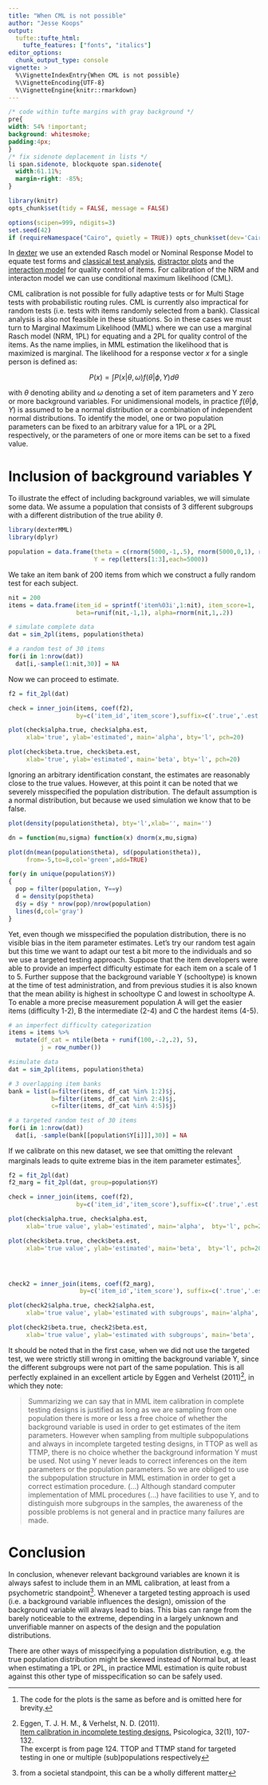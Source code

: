 ```yaml
---
title: "When CML is not possible"
author: "Jesse Koops"
output: 
  tufte::tufte_html:
    tufte_features: ["fonts", "italics"]
editor_options: 
  chunk_output_type: console
vignette: >
  %\VignetteIndexEntry{When CML is not possible}
  %\VignetteEncoding{UTF-8}
  %\VignetteEngine{knitr::rmarkdown}
---
```


```css
/* code within tufte margins with gray background */
pre{
width: 54% !important;
background: whitesmoke;
padding:4px;
}
/* fix sidenote deplacement in lists */
li span.sidenote, blockquote span.sidenote{
  width:61.11%;
  margin-right: -85%;
}
```

```r
library(knitr)
opts_chunk$set(tidy = FALSE, message = FALSE)

options(scipen=999, ndigits=3)
set.seed(42)
if (requireNamespace("Cairo", quietly = TRUE)) opts_chunk$set(dev='CairoPNG')
```

In [dexter](https://dexter-psychometrics.github.io/dexter/) we use an extended Rasch model or Nominal Response Model to equate test forms and [classical test analysis](https://dexter-psychometrics.github.io/dexter/reference/tia_tables.html), [distractor plots](https://dexter-psychometrics.github.io/dexter/reference/distractor_plot.html) and the [interaction model](https://dexter-psychometrics.github.io/dexter/reference/fit_inter.html) for quality control of items. For calibration of the NRM and interacton model we can use conditional maximum likelihood (CML).

CML calibration is not possible for fully adaptive tests or for Multi Stage tests with probabilistic routing rules. CML is currently also impractical for random tests (i.e. tests with items randomly selected from a bank). Classical analysis is also not feasible in these situations. So in these cases we must turn to Marginal Maximum Likelihood (MML) where we can use a marginal Rasch model (NRM, 1PL) for equating and a 2PL for quality control of the items. As the name implies, in MML estimation the likelihood that is maximized is marginal. The likelihood for a response vector $x$ for a single person is defined as:

$$
P(x) = \int P(x|\theta, \omega)f(\theta|\phi,Y)d\theta
$$

with $\theta$ denoting ability and $\omega$ denoting a set of item parameters and Y zero or more background variables. For unidimensional models, in practice $f(\theta|\phi,Y)$ is assumed to be a normal distribution or a combination of independent normal distributions. To identify the model, one or two population parameters can be fixed to an arbitrary value for a 1PL or a 2PL respectively, or the parameters of one or more items can be set to a fixed value. 

# Inclusion of background variables Y

To illustrate the effect of including background variables, we will simulate some data. We assume a population that consists of 3 different subgroups with a different distribution of the true ability $\theta$.

```r
library(dexterMML)
library(dplyr)

population = data.frame(theta = c(rnorm(5000,-1,.5), rnorm(5000,0,1), rnorm(5000,1,2)),
                        Y = rep(letters[1:3],each=5000))
```

We take an item bank of 200 items from which we construct a fully random test for each subject.

```r
nit = 200
items = data.frame(item_id = sprintf('item%03i',1:nit), item_score=1, 
                   beta=runif(nit,-1,1), alpha=rnorm(nit,1,.2))

# simulate complete data
dat = sim_2pl(items, population$theta)

# a random test of 30 items
for(i in 1:nrow(dat))
  dat[i,-sample(1:nit,30)] = NA
```


Now we can proceed to estimate.

```r
f2 = fit_2pl(dat)

check = inner_join(items, coef(f2), 
                   by=c('item_id','item_score'),suffix=c('.true','.est'))

plot(check$alpha.true, check$alpha.est, 
     xlab='true', ylab='estimated', main='alpha', bty='l', pch=20)

plot(check$beta.true, check$beta.est, 
     xlab='true', ylab='estimated', main='beta', bty='l', pch=20)
```

Ignoring an arbitrary identification constant, the estimates are reasonably close to the true values. However, at this point it can be noted that we severely misspecified the population distribution. The default assumption is a normal distribution, but because we used simulation we know that to be false.

```r
plot(density(population$theta), bty='l',xlab='', main='')

dn = function(mu,sigma) function(x) dnorm(x,mu,sigma)

plot(dn(mean(population$theta), sd(population$theta)), 
     from=-5,to=8,col='green',add=TRUE)

for(y in unique(population$Y))
{
  pop = filter(population, Y==y)
  d = density(pop$theta)
  d$y = d$y * nrow(pop)/nrow(population)
  lines(d,col='gray')
}

```

Yet, even though we misspecified the population distribution, there is no visible bias in the item parameter estimates. Let's try our random test again but this time we want to adapt our test a bit more to the individuals and so we use a targeted testing approach. Suppose that the item developers were able to provide an imperfect difficulty estimate for each item on a scale of 1 to 5. Further suppose that the background variable Y (schooltype) is known at the time of test administration, and from previous studies it is also known that the mean ability is highest in schooltype C and lowest in schooltype A. To enable a more precise measurement population A will get the easier items (difficulty 1-2), B the intermediate (2-4) and C the hardest items (4-5).

```r
# an imperfect difficulty categorization
items = items %>%
  mutate(df_cat = ntile(beta + runif(100,-.2,.2), 5),
         j = row_number()) 

#simulate data
dat = sim_2pl(items, population$theta)

# 3 overlapping item banks
bank = list(a=filter(items, df_cat %in% 1:2)$j,
            b=filter(items, df_cat %in% 2:4)$j,
            c=filter(items, df_cat %in% 4:5)$j)

# a targeted random test of 30 items
for(i in 1:nrow(dat))
  dat[i, -sample(bank[[population$Y[i]]],30)] = NA

```

If we calibrate on this new dataset, we see that omitting the relevant marginals leads to quite extreme bias in the item parameter estimates^[The code for the plots is the same as before and is omitted here for brevity.]. 


```r
f2 = fit_2pl(dat)
f2_marg = fit_2pl(dat, group=population$Y)
```

```r
check = inner_join(items, coef(f2), 
                   by=c('item_id','item_score'),suffix=c('.true','.est'))

plot(check$alpha.true, check$alpha.est, 
     xlab='true value', ylab='estimated', main='alpha',  bty='l', pch=20)

plot(check$beta.true, check$beta.est, 
     xlab='true value', ylab='estimated', main='beta',  bty='l', pch=20)




check2 = inner_join(items, coef(f2_marg), 
                    by=c('item_id','item_score'), suffix=c('.true','.est'))

plot(check2$alpha.true, check2$alpha.est, 
     xlab='true value', ylab='estimated with subgroups', main='alpha',  bty='l', pch=20)

plot(check2$beta.true, check2$beta.est, 
     xlab='true value', ylab='estimated with subgroups', main='beta',  bty='l', pch=20)


```


It should be noted that in the first case, when we did not use the targeted test, we were strictly still wrong in omitting the background variable Y, since the different subgroups were not part of the same population. This is all perfectly explained in an excellent article by Eggen and Verhelst (2011)^[Eggen, T. J. H. M., & Verhelst, N. D. (2011). <br/> [Item calibration in incomplete testing designs.](https://research.utwente.nl/en/publications/item-calibration-in-incomplete-testing-designs) Psicologica, 32(1), 107-132.<br/>The excerpt is from page 124. TTOP and TTMP stand for targeted testing in one or multiple (sub)populations respectively], in which they note:

> Summarizing we can say that in MML item calibration in complete testing designs is
justified as long as we are sampling from one population there is more or less a free choice of
whether the background variable is used in order to get estimates of the item parameters. However
when sampling from multiple subpopulations and always in incomplete targeted testing designs, in
TTOP as well as TTMP, there is no choice whether the background information Y must be used.
Not using Y never leads to correct inferences on the item parameters or the population parameters.
So we are obliged to use the subpopulation structure in MML estimation in order to get a correct
estimation procedure. (...) Although
standard computer implementation of MML procedures (...) have facilities
to use Y, and to distinguish more subgroups in the samples, the awareness of the possible problems
is not general and in practice many failures are made.

# Conclusion

In conclusion, whenever relevant background variables are known it is always safest to include them in an MML calibration, at least from a psychometric standpoint^[from a societal standpoint, this can be a wholly different matter]. Whenever a targeted testing approach is used (i.e. a background variable influences the design), omission of the background variable will always lead to bias. This bias can range from the barely noticeable to the extreme, depending in a largely unknown and unverifiable manner on aspects of the design and the population distributions. 

There are other ways of misspecifying a population distribution, e.g. the true population distribution might be skewed instead of Normal but, at least when estimating a 1PL or 2PL, in practice MML estimation is quite robust against this other type of misspecification so can be safely used.



